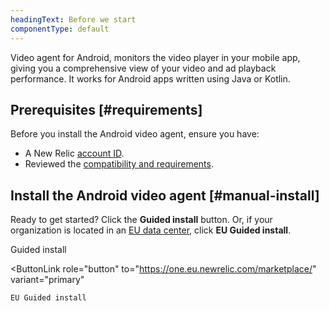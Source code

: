 ```yaml
---
headingText: Before we start
componentType: default
---
```


Video agent for Android, monitors the video player in your mobile app, giving you a comprehensive view of your video and ad playback performance. It works for Android apps written using Java or Kotlin.

## Prerequisites [#requirements]

Before you install the Android video agent, ensure you have:

- A New Relic [account ID](/docs/accounts/accounts-billing/account-setup/account-id).
- Reviewed the [compatibility and requirements](/docs/mobile-monitoring/new-relic-mobile-android/get-started/new-relic-android-compatibility-requirements).

## Install the Android video agent [#manual-install]

Ready to get started? Click the <DNT>**Guided install**</DNT> button. Or, if your organization is located in an [EU data center](/docs/using-new-relic/welcome-new-relic/get-started/our-eu-us-region-data-centers), click <DNT>**EU Guided install**</DNT>.

<ButtonGroup>
  <ButtonLink
    role="button"
    to="https://one.newrelic.com/marketplace/"
    variant="primary"
  >
    Guided install
  </ButtonLink>

  <ButtonLink
    role="button"
    to="https://one.eu.newrelic.com/marketplace/"
    variant="primary"
  >
    EU Guided install
  </ButtonLink>
</ButtonGroup>